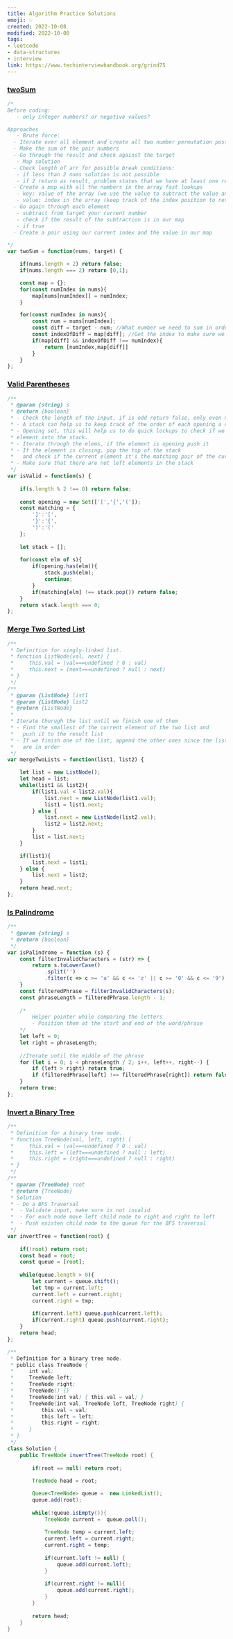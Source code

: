 ```yaml
---
title: Algorithm Practice Solutions
emoji: 💡
created: 2022-10-08
modified: 2022-10-08
tags:
- leetcode
- data-structures
- interview
link: https://www.techinterviewhandbook.org/grind75
---
```


### [twoSum](https://leetcode.com/problems/two-sum/)

```js
/*
Before coding:
   - only integer numbers? or negative values?

Approaches
   - Brute force:
  - Iterate over all element and create all two number permutation possible
  - Make the sum of the pair numbers
  - Go through the result and check against the target
   - Map solution
  - Check length of arr for possible break conditions:
   - if less than 2 nums solution is not possible
   - if 2 return as result, problem states that we have at least one result
  - Create a map with all the numbers in the array fast lookups
   - key: value of the array (we use the value to subtract the value and find out if this number  will sum up to our target)
   - value: index in the array (keep track of the index position to return it as the result)
  - Go again through each element
   - subtract from target your current number
   - check if the result of the subtraction is in our map
   - if true
  - Create a pair using our current index and the value in our map

*/
var twoSum = function(nums, target) {

    if(nums.length < 2) return false;
    if(nums.length === 2) return [0,1];

    const map = {};
    for(const numIndex in nums){
        map[nums[numIndex]] = numIndex;
    }

    for(const numIndex in nums){
        const num = nums[numIndex];
        const diff = target - num; //What number we need to sum in order to get to the target
        const indexOfDiff = map[diff]; //Get the index to make sure we don't use the same number twice
        if(map[diff] && indexOfDiff !== numIndex){
            return [numIndex,map[diff]]
        }
    }
};

```
### [Valid Parentheses](https://leetcode.com/problems/valid-parentheses/)

```js
/**
 * @param {string} s
 * @return {boolean}
 * - Check the length of the input, if is odd return false, only even number can return true
 * - A stack can help us to keep track of the order of each opening a closing elements
 * - Opening set, this will help us to do quick lockups to check if we need to push
 * element into the stack.
 * - Iterate through the elems, if the element is opening push it
 * - If the element is closing, pop the top of the stack
 *   and check if the current element it's the matching pair of the current element
 * - Make sure that there are not left elements in the stack
 */
var isValid = function(s) {
    
    if(s.length % 2 !== 0) return false;
    
    const opening = new Set(['[','{','(']);
    const matching = {
        ']':'[',
        '}':'{',
        ')':'('
    };
    
    let stack = []; 
    
    for(const elm of s){
        if(opening.has(elm)){
            stack.push(elm);
            continue;
        }
        if(matching[elm] !== stack.pop()) return false;
    }
    return stack.length === 0;
};
```
### [Merge Two Sorted List](https://leetcode.com/problems/merge-two-sorted-lists/)
```js
/**
 * Definition for singly-linked list.
 * function ListNode(val, next) {
 *     this.val = (val===undefined ? 0 : val)
 *     this.next = (next===undefined ? null : next)
 * }
 */
/**
 * @param {ListNode} list1
 * @param {ListNode} list2
 * @return {ListNode}
 *
 * Iterate thorugh the list until we finish one of them
 * - Find the smallest of the current element of the two list and
 *   push it to the result list
 * - If we finish one of the list, append the other ones since the lists
 *   are in order
 */
var mergeTwoLists = function(list1, list2) {

    let list = new ListNode();
    let head = list;
    while(list1 && list2){
        if(list1.val < list2.val){
            list.next = new ListNode(list1.val);
            list1 = list1.next;
        } else {
            list.next = new ListNode(list2.val);
            list2 = list2.next;
        }
        list = list.next;
    }

    if(list1){
        list.next = list1;
    } else {
        list.next = list2;
    }
    return head.next;
};
```
### [Is Palindrome](https://leetcode.com/problems/valid-palindrome)

```js
/**
 * @param {string} s
 * @return {boolean}
 */
var isPalindrome = function (s) {
    const filterInvalidCharacters = (str) => {
        return s.toLowerCase()
            .split('')
            .filter(c => c >= 'a' && c <= 'z' || c >= '0' && c <= '9')
    }
    const filteredPhrase = filterInvalidCharacters(s);
    const phraseLength = filteredPhrase.length - 1;
    
    /*
        Helper pointer while comparing the letters
        - Position them at the start and end of the word/phrase
    */
    let left = 0;
    let right = phraseLength;
    
    //Iterate until the middle of the phrase
    for (let i = 0; i < phraseLength / 2; i++, left++, right--) {
        if (left > right) return true;
        if (filteredPhrase[left] !== filteredPhrase[right]) return false;
    }
    return true;
};
```
### [Invert a Binary Tree](https://leetcode.com/problems/invert-binary-tree)
```js 
/**
 * Definition for a binary tree node.
 * function TreeNode(val, left, right) {
 *     this.val = (val===undefined ? 0 : val)
 *     this.left = (left===undefined ? null : left)
 *     this.right = (right===undefined ? null : right)
 * }
 */
/**
 * @param {TreeNode} root
 * @return {TreeNode}
 * Solution
 * - Do a BFS Traversal
 *  - Validate input, make sure is not invalid
 *  - For each node move left child node to right and right to left
 *  - Push existen child node to the queue for the BFS traversal
 */
var invertTree = function(root) {
    
    if(!root) return root;
    const head = root;
    const queue = [root];
    
    while(queue.length > 0){
        let current = queue.shift();
        let tmp = current.left;
        current.left = current.right;
        current.right = tmp;
        
        if(current.left) queue.push(current.left);
        if(current.right) queue.push(current.right);        
    }
    return head;
};
```
```java
/**
 * Definition for a binary tree node.
 * public class TreeNode {
 *     int val;
 *     TreeNode left;
 *     TreeNode right;
 *     TreeNode() {}
 *     TreeNode(int val) { this.val = val; }
 *     TreeNode(int val, TreeNode left, TreeNode right) {
 *         this.val = val;
 *         this.left = left;
 *         this.right = right;
 *     }
 * }
 */
class Solution {
    public TreeNode invertTree(TreeNode root) {
        
        if(root == null) return root;
        
        TreeNode head = root;

        Queue<TreeNode> queue =  new LinkedList();
        queue.add(root);
        
        while(!queue.isEmpty()){
            TreeNode current =  queue.poll();
            
            TreeNode temp = current.left;
            current.left = current.right;
            current.right = temp;
            
            if(current.left != null) {
                queue.add(current.left);
            }
            
            if(current.right != null){
                queue.add(current.right);
            }
        }
        
        return head;
    }
}
```
